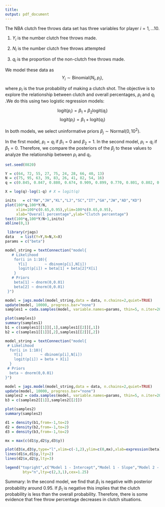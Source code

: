 ```yaml
---
title:
output: pdf_document
---
```


\section{Logistic regression for NBA clutch free throws}
\subsection{Generalized linear models}

The NBA clutch free throws data set has three variables for player $i=1,...10$.

1. $Y_i$ is the number clutch free throws made.

2. $N_i$ is the number clutch free throws attempted

3. $q_i$ is the proportion of the non-clutch free throws made. 

We model these data as
$$Y_i\sim\mbox{Binomial}(N_i,p_i),$$

where $p_i$ is the true probability of making a clutch shot. The objective is to explore the relationship between clutch and overall percentages, $p_i$ and $q_i$
.We do this using two logistic regression models:

$$\mbox{logit}(p_i) = \beta_1 + \beta_2 \mbox{logit}(q_i)$$
$$\mbox{logit}(p_i) = \beta_1 + \mbox{logit}(q_i)$$

In both models, we select uninformative priors $\beta_j\sim\mbox{Normal}(0,10^2)$. 

In the first model, $p_i=q_i$ if $\beta_1=0$ and $\beta_2=1$. In the second model, $p_i=q_i$ if $\beta_1=0$. Therefore, we compare the posteriors of the $\beta_j$ to these values to analyze the relationship between $p_i$ and $q_i$. 

\section{Load the Data}

```r
set.seed(0820)

Y = c(64, 72, 55, 27, 75, 24, 28, 66, 40, 13)
N = c(75, 95, 63, 39, 83, 26, 41, 82, 54, 16)
q = c(0.845, 0.847, 0.880, 0.674, 0.909, 0.899, 0.770, 0.801, 0.802, 0.875)

X = log(q)-log(1-q) # X = logit(q)
```

\section{Plot the Data}

```r
inits   = c("RW","JH","KL","LJ","SC","IT","GA","JW","AD","KD")
plot(100*q,100*Y/N,
     xlim=100*c(0.65,0.95),ylim=100*c(0.65,0.95),
     xlab="Overall percentage",ylab="Clutch percentage")
text(100*q,100*Y/N+1,inits)
abline(0,1)
```

\section{Fit the first model in JAGS}
```r
 library(rjags)
data   = list(Y=Y,N=N,X=X)
params = c("beta")

model_string = textConnection("model{
   # Likelihood
    for(i in 1:10){
      Y[i]        ~ dbinom(p[i],N[i])
      logit(p[i]) = beta[1] + beta[2]*X[i]
    }
   # Priors
    beta[1] ~ dnorm(0,0.01)
    beta[2] ~ dnorm(0,0.01)
 }")

model = jags.model(model_string,data = data, n.chains=2,quiet=TRUE)
update(model, 10000, progress.bar="none")
samples1 = coda.samples(model, variable.names=params, thin=5, n.iter=20000, progress.bar="none")

plot(samples1)
summary(samples1)
b1 = c(samples1[[1]][,1],samples1[[2]][,1])
b2 = c(samples1[[1]][,2],samples1[[2]][,2])
```

\section{Fit the second model in JAGS}

```r
model_string = textConnection("model{
 # Likelihood
  for(i in 1:10){
    Y[i]        ~ dbinom(p[i],N[i])
    logit(p[i]) = beta + X[i]
  }
 # Priors
  beta ~ dnorm(0,0.01)
}")

model = jags.model(model_string,data = data, n.chains=2,quiet=TRUE)
update(model, 10000, progress.bar="none")
samples2 = coda.samples(model, variable.names=params, thin=5, n.iter=20000, progress.bar="none")
b3 = c(samples2[[1]],samples2[[2]])

plot(samples2)
summary(samples2)
```

\section{Plot the posterior densities from both models}

```r
d1 = density(b1,from=-1,to=2)
d2 = density(b2,from=-1,to=2)
d3 = density(b3,from=-1,to=2)

mx = max(c(d1$y,d2$y,d3$y))

plot(d3$x,d3$y,type="l",xlim=c(-1,2),ylim=c(0,mx),xlab=expression(beta),ylab="Posterior density")
lines(d1$x,d1$y,lty=2)
lines(d2$x,d2$y,lty=3)

legend("topright",c("Model 1 - Intercept","Model 1 - Slope","Model 2 - Intercept"),
        bty="n",lty=c(2,3,1),cex=1.25)

```

Summary: In the second model, we find that $\beta_1$ is negative with posterior probability around 0.95. If $\beta_1$ is negative this implies that the clutch probability is less than the overall probability. Therefore, there is some evidence that free throw percentage decreases in clutch situations.
